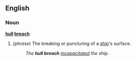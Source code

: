 ==English==
=== Noun ===
'''[[hull]] [[breach]]'''

# (''phrase'') The breaking or puncturing of a [[ship]]'s surface.
#: ''The '''hull breach''' [[incapacitate]]d the ship.''